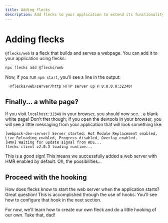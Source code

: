 ```yaml
---
title: Adding flecks
description: Add flecks to your application to extend its functionality.
---
```


# Adding flecks

`@flecks/web` is a fleck that builds and serves a webpage. You can add it to your application
using flecks:

```bash
npx flecks add @flecks/web
```

Now, if you run `npm start`, you'll see a line in the output:

```
  @flecks/web/server/http HTTP server up @ 0.0.0.0:32340!
```

## Finally... a white page?

If you visit `localhost:32340` in your browser, you should now see... a blank white page! Don't fret
though; if you open the devtools in your browser, you will see a little messaging from your
application that will look something like:

```
[webpack-dev-server] Server started: Hot Module Replacement enabled, Live Reloading enabled, Progress disabled, Overlay enabled.
[HMR] Waiting for update signal from WDS...
flecks client v2.0.3 loading runtime...
```

This is a good sign! This means we successfully added a web server with HMR enabled by default.
Oh, the possibilities...

## Proceed with the hooking

How does flecks know to start the web server when the application starts? Great question! This is
accomplished through the use of hooks. You'll see how to configure that hook in the next section.

For now, we'll learn how to create our own fleck and do a little hooking of our own. Take that, dad!

